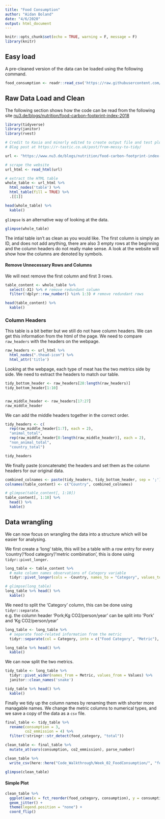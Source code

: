 ```yaml
---
title: "Food Consumption"
author: "Aidan Boland"
date: "4/6/2020"
output: html_document
---
```


```r
knitr::opts_chunk$set(echo = TRUE, warning = F, message = F)
library(knitr)
```

## Easy load

A pre-cleaned version of the data can be loaded using the following command.

```r
food_consumption <- readr::read_csv('https://raw.githubusercontent.com/rfordatascience/tidytuesday/master/data/2020/2020-02-18/food_consumption.csv')
```

## Raw Data Load and Clean

The following section shows how the code can be read from the following site [nu3.de/blogs/nutrition/food-carbon-footprint-index-2018](https://www.nu3.de/blogs/nutrition/food-carbon-footprint-index-2018)


```r
library(tidyverse)
library(janitor)
library(rvest)

# Credit to Kasia and minorly edited to create output file and test plot
# Blog post at https://r-tastic.co.uk/post/from-messy-to-tidy/

url <- "https://www.nu3.de/blogs/nutrition/food-carbon-footprint-index-2018"

# scrape the website
url_html <- read_html(url)

# extract the HTML table
whole_table <- url_html %>% 
  html_nodes('table') %>%
  html_table(fill = TRUE) %>%
  .[[1]]

head(whole_table) %>%
  kable()
```

`glimpse` is an alternative way of looking at the data.

```r
glimpse(whole_table)
```

The intial table isn't as clean as you would like. The first column is simply an ID, and does not add anything, there are also 3 empty rows at the beginning and the column headers do not really make sense. A look at the website will show how the columns are denoted by symbols.  

#### Remove Unnecessary Rows and Columns

We will next remove the first column and first 3 rows.

```r
table_content <- whole_table %>%
  select(-X1) %>% # remove redundant column
  filter(!dplyr::row_number() %in% 1:3) # remove redundant rows

head(table_content) %>%
  kable()
```


### Column Headers

This table is a bit better but we still do not have column headers. We can get this information from the html of the page. We need to compare `raw_headers` with the headers on the webpage.

```r
raw_headers <- url_html %>%
  html_nodes(".thead-icon") %>%
  html_attr('title')
```


Looking at the webpage, each type of meat has the two metrics side by side. We need to extract the headers to match our table.

```r
tidy_bottom_header <- raw_headers[28:length(raw_headers)]
tidy_bottom_header[1:10]


raw_middle_header <- raw_headers[17:27]
raw_middle_header
```

We can add the middle headers together in the correct order.

```r
tidy_headers <- c(
  rep(raw_middle_header[1:7], each = 2),
  "animal_total",
  rep(raw_middle_header[8:length(raw_middle_header)], each = 2),
  "non_animal_total",
  "country_total")

tidy_headers
```


We finally paste (concatenate) the headers and set them as the column headers for our original data.

```r
combined_colnames <- paste(tidy_headers, tidy_bottom_header, sep = ';')
colnames(table_content) <- c("Country", combined_colnames)

# glimpse(table_content[, 1:10])
table_content[, 1:10] %>%
  head() %>%
  kable()
```

## Data wrangling

We can now focus on wrangling the data into a structure which will be easier for analysing.

We first create a 'long' table, this will be a table with a row entry for every 'country'/'food category'/'metric combination', this is done using `tidyr::pivot_longer`.




```r
long_table <- table_content %>%
  # make column names observations of Category variable
  tidyr::pivot_longer(cols = -Country, names_to = "Category", values_to = "Values")

# glimpse(long_table)
long_table %>% head() %>%
  kable()
```

We need to split the 'Category' column, this can be done using `tidyr::separate`.  
e.g. the column header 'Pork;Kg CO2/person/year' can be split into 'Pork' and 'Kg CO2/person/year'
<!-- We can separate the column header using `tidyr::separate` -->
<!-- Creating this table will make it easier to separate the different metrics (`Supplied for Consumption (kg/person/year)` and `Kg CO2/person/year`). -->

```r
long_table <- long_table %>%
  # separate food-related information from the metric
  tidyr::separate(col = Category, into = c("Food Category", "Metric"), sep = ';')

long_table %>% head() %>%
  kable()
```



We can now split the two metrics.

```r
tidy_table <- long_table %>%
  tidyr::pivot_wider(names_from = Metric, values_from = Values) %>%
  janitor::clean_names('snake')

tidy_table %>% head() %>%
  kable()
```

Finally we tidy up the column names by renaming them with shorter more managable names. We change the metric columns to numerical types, and we save a copy of the data as a `csv` file.

```r
final_table <- tidy_table %>%
  rename(consumption = 3,
         co2_emmission = 4) %>%
  filter(!stringr::str_detect(food_category, "total"))

clean_table <- final_table %>% 
  mutate_at(vars(consumption, co2_emmission), parse_number)

clean_table %>% 
  write_csv(here::here("Code_Walkthrough/Week_02_FoodConsumption/", "food_consumption.csv"))

glimpse(clean_table)
```

#### Simple Plot 

```r
clean_table %>% 
  ggplot(aes(x = fct_reorder(food_category, consumption), y = consumption, color = country)) +
  geom_jitter() +
  theme(legend.position = "none") +
  coord_flip()
```




